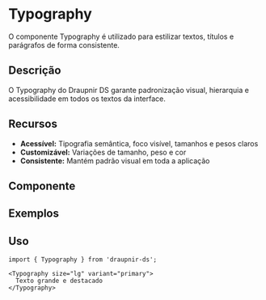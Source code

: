 
<Meta of={TypographyStories} />

# Typography

O componente Typography é utilizado para estilizar textos, títulos e parágrafos de forma consistente.

## Descrição
O Typography do Draupnir DS garante padronização visual, hierarquia e acessibilidade em todos os textos da interface.

## Recursos
- **Acessível:** Tipografia semântica, foco visível, tamanhos e pesos claros
- **Customizável:** Variações de tamanho, peso e cor
- **Consistente:** Mantém padrão visual em toda a aplicação

## Componente
<Primary />
<Controls />

## Exemplos
<Canvas>
  <Story of={TypographyStories.Primary} />
  <Story of={TypographyStories.TextHeadingH1} />
  <Story of={TypographyStories.TextHeadingH2} />
  <Story of={TypographyStories.TextHeadingH3} />
</Canvas>

## Uso

```tsx
import { Typography } from 'draupnir-ds';

<Typography size="lg" variant="primary">
  Texto grande e destacado
</Typography>
```
